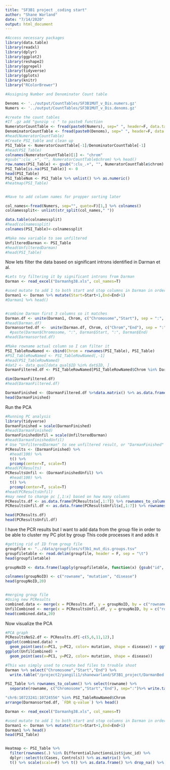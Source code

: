```yaml
---
title: "SF3B1 project _coding start"
author: "Shane Warland"
date: "7/14/2020"
output: html_document
---
```

```r
#Access necessary packages
library(data.table)
library(readxl)
library(dplyr)
library(ggplot2)
library(reshape2)
library(ggrepel)
library(tidyverse)
library(gplots)
library(knitr)
library("RColorBrewer")
```



```r
#Assigning Number and Denominator Count table

Denoms <- '../output/CountTables/SF3B1MUT_v_Dis.numers.gz'
Numers <- '../output/CountTables/SF3B1MUT_v_Dis.denoms.gz'

#create the count tables
#If .gz add "gunzip -c " to paste0 function
NumeratorCountTable <- fread(paste0(Numers), sep=" ", header=F, data.table=F)
DenominatorCountTable <- fread(paste0(Denoms), sep=" ", header=F, data.table=F)
#head(NumeratorCountTable)
#Create PSI_table and clean up
PSI_Table <- NumeratorCountTable[-1]/DenominatorCountTable[-1]
#head(PSI_Table)
colnames(NumeratorCountTable)[1] <- "chrom"
#gsub(":clu_.+", "", NumeratorCountTable$chrom) %>% head()
row.names(PSI_Table) <- gsub(":clu_.+", "", NumeratorCountTable$chrom)
PSI_Table[is.na(PSI_Table)] <- 0
head(PSI_Table)
PSI_TableNum <- PSI_Table %>% unlist() %>% as.numeric()
#heatmap(PSI_Table)


#Have to add column names for propper sorting later

col_names<-fread(Numers, sep="", quote=F)[1,] %>% colnames()
colnamessplit<- unlist(str_split(col_names," "))

data.table(colnamessplit)
#head(colnamessplit)
colnames(PSI_Table)<-colnamessplit

#Make new variable to see unfiltered
UnfilteredDarman <- PSI_Table
#head(UnfilteredDarman)
#head(PSI_Table)
```
Now lets filter the data based on significant introns identified in Darman et al.
```r
#Lets try filtering it by significant introns from Darman
Darman <- read_excel("Darmanhg38.xls", col_names=T)

#used mutate to add 1 to both start and stop columns in Darman in order to clean up mapping 
Darman1 <- Darman %>% mutate(Start=Start+1,End=End+1) 
#Darman1 %>% head()


#combine Darman first 3 columns so it matches
Darman.df <- unite(Darman1, Chrom, c("Chromosome","Start"), sep = ":", remove = TRUE, na.rm = FALSE)
#head(Darman.df)
Darmansorted.df <-  unite(Darman.df, Chrom, c("Chrom","End"), sep = ":", remove = TRUE, na.rm = FALSE)
  #paste(Darman$Chromosome, ":", Darman$Start, ":", Darman$End)
#head(Darmansorted.df)

#Make rowname actual column so I can filter it
PSI_TableRowNamed <- cbind(Chrom = rownames(PSI_Table), PSI_Table)
#PSI_TableRowNamed <- PSI_TableRowNamed[,-1]
#head(PSI_TableRowNamed)
#dat2 <- data_qual[data_qual$ID %in% dat$ID, ]
DarmanFiltered.df <- PSI_TableRowNamed[PSI_TableRowNamed$Chrom %in% Darmansorted.df$Chrom,]

dim(DarmanFiltered.df)
#head(DarmanFiltered.df)

DarmanFinished <- (DarmanFiltered.df %>%data.matrix() %>% as.data.frame() %>% select(-Chrom)%>% as.matrix())
head(DarmanFinished)
```

Run the PCA
```r
#Running PC analysis
library(tidyverse)
DarmanFinished = scale(DarmanFinished)
#head(DarmanFinished)
DarmanFinishedUnfil = scale(UnfilteredDarman)
#head(DarmanFinishedUnfil)
# Use "UnfilteredDarman" to see unfiltered result, or "DarmanFinished" to see filtered data
PCResults <- (DarmanFinished) %>%
  #head(100) %>%
  t() %>%
  prcomp(center=T, scale=T)
#head(PCResults)
PCResultsUnfil <- (DarmanFinishedUnfil) %>%
  #head(100) %>%
  t() %>%
  prcomp(center=T, scale=T)
#head(PCResultsUnfil)
#may need to change pc [,1:x] based on how many columns
PCResults.df <- as.data.frame(PCResults$x[,1:7]) %>% rownames_to_column()
PCResultsUnfil.df <- as.data.frame(PCResultsUnfil$x[,1:7]) %>% rownames_to_column()

head(PCResults.df)
head(PCResultsUnfil.df)


```

I have the PCR results but I want to add data from the group file in order to be able to cluster my PC plot by group
This code processes it and adds it
```r
#getting rid of ID from group file 
groupfile <- "../data/groupfiles/sf3b1_mut_dis.groups.tsv"
groupfiletable <- read.delim(groupfile, header = F, sep = "\t")
head(groupfiletable)

groupNoID <- data.frame(lapply(groupfiletable, function(x) {gsub("id", "", x)}))

colnames(groupNoID) <- c("rowname", "mutation", "disease")
head(groupNoID,20)


#merging group file
#Using new PCResults
combined.data <- merge(x = PCResults.df, y = groupNoID, by = c("rowname"), all = TRUE)
UnfilCombined <- merge(x = PCResultsUnfil.df, y = groupNoID, by = c("rowname"), all = TRUE)
head(combined.data,20)
```

Now visualize the PCA
```r
#PCA graph
PCResultsNoS2.df <- PCResults.df[-c(5,6,11,12),]
ggplot(combined.data) +
  geom_point(aes(x=PC1, y=PC2, color= mutation, shape = disease)) + ggtitle("PCA of Mutants and WTs in different backgrounds")
ggplot(UnfilCombined) +
  geom_point(aes(x=PC1, y=PC2, color= mutation, shape = disease))
```


```r
#This was simply used to create bed files to trouble shoot
Darman %>% select("Chromosome","Start","End") %>% 
  write.table("/project2/yangili1/shanewarland/SF3B1_project/DarmanBed.bed",col.names =F, sep = "\t", row.names=F, quote=F)

PSI_Table %>% rownames_to_column() %>% select(rowname) %>% 
  separate(rowname, c("Chromosome","Start","End"), sep=":")%>% write.table("/project2/yangili1/shanewarland/SF3B1_project/PSI_BED.bed",col.names =F, sep = "\t", row.names=F, quote=F)

"chr6:10723241:10724556" %in% PSI_TableRowNamed$Chrom
arrange(Darmansorted.df, `FDR q-value`) %>% head()
```

```r
Darman <- read_excel("Darmanhg38.xls", col_names=T)

#used mutate to add 1 to both start and stop columns in Darman in order to clean up mapping 
Darman1 <- Darman %>% mutate(Start=Start+1,End=End+1) 
Darman1 %>% head()
head(PSI_Table)


Heatmap <- PSI_Table %>%
  filter(rownames(.) %in% DifferentialJunctionsList$junc_id) %>%
  dplyr::select(c(Cases, Controls)) %>% as.matrix() %>%
  t() %>% scale(scale=F) %>% t() %>% as.data.frame() %>% drop_na() %>% as.matrix()



```



